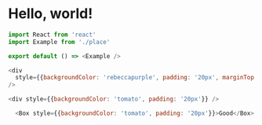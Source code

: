 # Hello, world!

```js
import React from 'react'
import Example from './place'

export default () => <Example />
```

```js render=true
<div
  style={{backgroundColor: 'rebeccapurple', padding: '20px', marginTop: '20px'}}
/>
```

```js live=true
<div style={{backgroundColor: 'tomato', padding: '20px'}} />
```

```js live=true
  <Box style={{backgroundColor: 'tomato', padding: '20px'}}>Good</Box>
```
